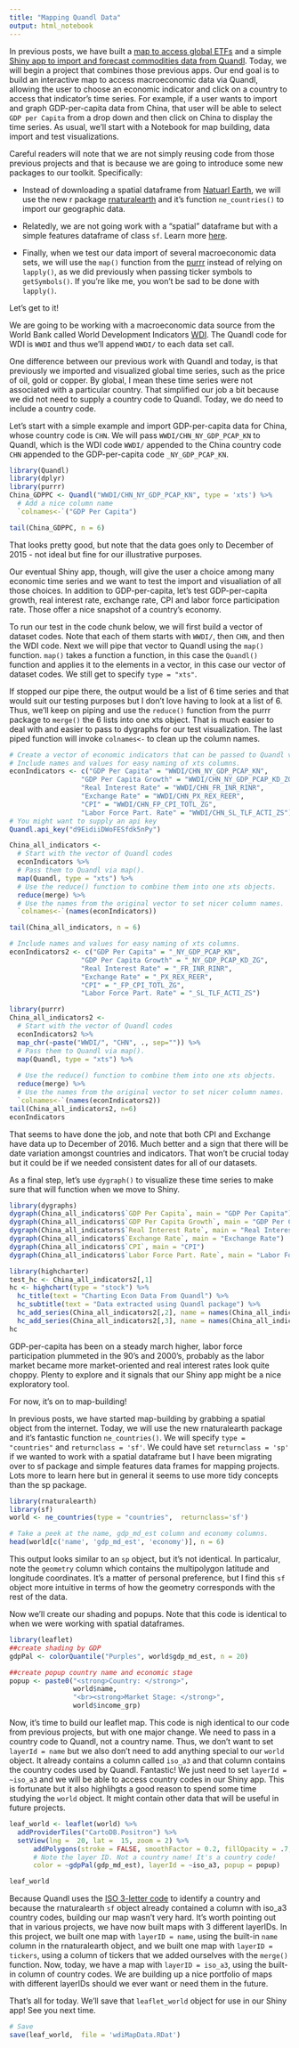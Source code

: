 ```yaml
---
title: "Mapping Quandl Data"
output: html_notebook
---
```

In previous posts, we have built a [map to access global ETFs](https://rviews.rstudio.com/2016/12/16/reproducible-finance-with-r-a-shiny-etf-map/) and a simple [Shiny app to import and forecast commodities data from Quandl](https://rviews.rstudio.com/2017/04/21/a-shiny-app-for-importing-and-forecasting-commodities-prices-from-quandl/). Today, we will begin a project that combines those previous apps. Our end goal is to build an interactive map to access macroeconomic data via Quandl, allowing the user to choose an economic indicator and click on a country to access that indicator's time series. For example, if a user wants to import and graph GDP-per-capita data from China, that user will be able to select `GDP per Capita` from a drop down and then click on China to display the time series.  As usual, we'll start with a Notebook for map building, data import and test visualizations.  

Careful readers will note that we are not simply reusing code from those previous projects and that is because we are going to introduce some new packages to our toolkit.  Specifically: 

- Instead of downloading a spatial dataframe from [Natuarl Earth](http://www.naturalearthdata.com/), we will use the new r package [rnaturalearth](https://cran.r-project.org/web/packages/rnaturalearth/rnaturalearth.pdf) and it's function `ne_countries()` to import our geographic data. 

- Relatedly, we are not going work with a "spatial" dataframe but with a simple features dataframe of class `sf`. Learn more [here](https://cran.r-project.org/web/packages/sf/vignettes/sf1.html).

- Finally, when we test our data import of several macroeconomic data sets, we will use the `map()` function from the [purrr](https://cran.r-project.org/web/packages/purrr/purrr.pdf) instead of relying on `lapply()`, as we did previously when passing ticker symbols to `getSymbols()`. If you're like me, you won't be sad to be done with `lapply()`.

Let's get to it!

We are going to be working with a macroeconomic data source from the World Bank called World Development Indicators [WDI](http://data.worldbank.org/products/wdi).  The Quandl code for WDI is `WWDI` and thus we'll append `WWDI/` to each data set call.

One difference between our previous work with Quandl and today, is that previously we imported and visualized global time series, such as the price of oil, gold or copper. By global, I mean these time series were not associated with a particular country. That simplified our job a bit because we did not need to supply a country code to Quandl. Today, we do need to include a country code.

Let's start with a simple example and import GDP-per-capita data for China, whose country code is `CHN`.  We will pass `WWDI/CHN_NY_GDP_PCAP_KN` to Quandl, which is the WDI code `WWDI/` appended to the China country code `CHN` appended to the GDP-per-capita code `_NY_GDP_PCAP_KN`. 

```r
library(Quandl)
library(dplyr)
library(purrr)
China_GDPPC <- Quandl("WWDI/CHN_NY_GDP_PCAP_KN", type = 'xts') %>% 
  # Add a nice column name
  `colnames<-`("GDP Per Capita")

tail(China_GDPPC, n = 6)
```
That looks pretty good, but note that the data goes only to December of 2015 - not ideal but fine for our illustrative purposes. 

Our eventual Shiny app, though, will give the user a choice among many economic time series and we want to test the import and visualiation of all those choices. In addition to GDP-per-capita, let's test GDP-per-capita growth, real interest rate, exchange rate, CPI and labor force participation rate. Those offer a nice snapshot of a country's economy.

To run our test in the code chunk below, we will first build a vector of dataset codes. Note that each of them starts with `WWDI/`, then `CHN`, and then the WDI code. Next we will pipe that vector to Quandl using the `map()` function. `map()` takes a function a function, in this case the `Quandl()` function and applies it to the elements in a vector, in this case our vector of dataset codes. We still get to specify `type = "xts"`. 

If stopped our pipe there, the output would be a list of 6 time series and that would suit our testing purposes but I don't love having to look at a list of 6. Thus, we'll keep on piping and use the `reduce()` function from the purrr package to `merge()` the 6 lists into one xts object. That is much easier to deal with and easier to pass to dygraphs for our test visualization. The last piped function will invoke `colnames<-` to clean up the column names.  

```r

# Create a vector of economic indicators that can be passed to Quandl via map().
# Include names and values for easy naming of xts columns.
econIndicators <- c("GDP Per Capita" = "WWDI/CHN_NY_GDP_PCAP_KN",
                  "GDP Per Capita Growth" = "WWDI/CHN_NY_GDP_PCAP_KD_ZG",
                  "Real Interest Rate" = "WWDI/CHN_FR_INR_RINR",
                  "Exchange Rate" = "WWDI/CHN_PX_REX_REER",
                  "CPI" = "WWDI/CHN_FP_CPI_TOTL_ZG",
                  "Labor Force Part. Rate" = "WWDI/CHN_SL_TLF_ACTI_ZS")
# You might want to supply an api key
Quandl.api_key("d9EidiiDWoFESfdk5nPy")

China_all_indicators <- 
  # Start with the vector of Quandl codes
  econIndicators %>% 
  # Pass them to Quandl via map(). 
  map(Quandl, type = "xts") %>% 
  # Use the reduce() function to combine them into one xts objects.
  reduce(merge) %>% 
  # Use the names from the original vector to set nicer column names.
  `colnames<-`(names(econIndicators))

tail(China_all_indicators, n = 6)
```

```r
# Include names and values for easy naming of xts columns.
econIndicators2 <- c("GDP Per Capita" = "_NY_GDP_PCAP_KN",
                  "GDP Per Capita Growth" = "_NY_GDP_PCAP_KD_ZG",
                  "Real Interest Rate" = "_FR_INR_RINR",
                  "Exchange Rate" = "_PX_REX_REER",
                  "CPI" = "_FP_CPI_TOTL_ZG",
                  "Labor Force Part. Rate" = "_SL_TLF_ACTI_ZS")

library(purrr)
China_all_indicators2 <- 
  # Start with the vector of Quandl codes
  econIndicators2 %>%
  map_chr(~paste("WWDI/", "CHN", ., sep="")) %>% 
  # Pass them to Quandl via map().
  map(Quandl, type = "xts") %>% 
  
  # Use the reduce() function to combine them into one xts objects.
  reduce(merge) %>% 
  # Use the names from the original vector to set nicer column names.
  `colnames<-`(names(econIndicators2))
tail(China_all_indicators2, n=6)
econIndicators
```


That seems to have done the job, and note that both CPI and Exchange have data up to December of 2016. Much better and a sign that there will be date variation amongst countries and indicators. That won't be crucial today but it could be if we needed consistent dates for all of our datasets. 

As a final step, let's use `dygraph()` to visualize these time series to make sure that will function when we move to Shiny.

```r
library(dygraphs)
dygraph(China_all_indicators$`GDP Per Capita`, main = "GDP Per Capita")
dygraph(China_all_indicators$`GDP Per Capita Growth`, main = "GDP Per Capita Growth")
dygraph(China_all_indicators$`Real Interest Rate`, main = "Real Interest Rate")
dygraph(China_all_indicators$`Exchange Rate`, main = "Exchange Rate")
dygraph(China_all_indicators$`CPI`, main = "CPI")
dygraph(China_all_indicators$`Labor Force Part. Rate`, main = "Labor Force Part. Rate")
```

```r
library(highcharter)
test_hc <- China_all_indicators2[,1]
hc <- highchart(type = "stock") %>% 
  hc_title(text = "Charting Econ Data From Quandl") %>% 
  hc_subtitle(text = "Data extracted using Quandl package") %>% 
  hc_add_series(China_all_indicators2[,2], name = names(China_all_indicators2[,2]), id = "test") %>% 
  hc_add_series(China_all_indicators2[,3], name = names(China_all_indicators2[,3]), id = "test1") 
hc
```


GDP-per-capita has been on a steady march higher, labor force participation plummeted in the 90's and 2000's, probably as the labor market became more market-oriented and real interest rates look quite choppy. Plenty to explore and it signals that our Shiny app might be a nice exploratory tool. 

For now, it's on to map-building! 

In previous posts, we have started map-building by grabbing a spatial object from the internet. Today, we will use the new rnaturalearth package and it's fantastic function `ne_countries()`. We will specify `type = "countries"` and `returnclass = 'sf'`.  We could have set `returnclass = 'sp'` if we wanted to work with a spatial dataframe but I have been migrating over to sf package and simple features data frames for mapping projects. Lots more to learn here but in general it seems to use more tidy concepts than the sp package.  

```r
library(rnaturalearth)
library(sf)
world <- ne_countries(type = "countries",  returnclass='sf')

# Take a peek at the name, gdp_md_est column and economy columns. 
head(world[c('name', 'gdp_md_est', 'economy')], n = 6)
```

This output looks similar to an `sp` object, but it's not identical. In particalur, note the `geometry` column which contains the multipolygon latitude and longitude coordinates. It's a matter of personal preference, but I find this `sf` object more intuitive in terms of how the geometry corresponds with the rest of the data. 

Now we'll create our shading and popups. Note that this code is identical to when we were working with spatial dataframes.

```r
library(leaflet)
##create shading by GDP
gdpPal <- colorQuantile("Purples", world$gdp_md_est, n = 20)

##create popup country name and economic stage
popup <- paste0("<strong>Country: </strong>", 
                world$name, 
                "<br><strong>Market Stage: </strong>", 
                world$income_grp)
```

Now, it's time to build our leaflet map. This code is nigh identical to our code from previous projects, but with one major change.  We need to pass in a country code to Quandl, not a country name. Thus, we don't want to set `layerId = name` but we also don't need to add anything special to our `world` object. It already contains a column called `iso_a3` and that column contains the country codes used by Quandl. Fantastic! We just need to set `layerId = ~iso_a3` and we will be able to access country codes in our Shiny app. This is fortunate but it also highlihgts a good reason to spend some time studying the `world` object.  It might contain other data that will be useful in future projects. 

```r

leaf_world <- leaflet(world) %>%
  addProviderTiles("CartoDB.Positron") %>% 
  setView(lng =  20, lat =  15, zoom = 2) %>%
      addPolygons(stroke = FALSE, smoothFactor = 0.2, fillOpacity = .7, 
      # Note the layer ID. Not a country name! It's a country code! 
      color = ~gdpPal(gdp_md_est), layerId = ~iso_a3, popup = popup)

leaf_world
```

Because Quandl uses the [ISO 3-letter code](https://blog.quandl.com/api-for-economic-data) to identify a country and because the rnaturalearth `sf` object already contained a column with iso_a3 country codes, building our map wasn't very hard.  It's worth pointing out that in various projects, we have now built maps with 3 different layerIDs. In this project, we built one map with `layerID = name`, using the built-in `name` column in the rnaturalearth object, and we built one map with `layerID = tickers`, using a column of tickers that we added ourselves with the `merge()` function. Now, today, we have a map with `layerID = iso_a3`, using the built-in column of country codes. We are building up a nice portfolio of maps with different layerIDs should we ever want or need them in the future. 

That's all for today. We'll save that `leaflet_world` object for use in our Shiny app! See you next time. 


```r
# Save
save(leaf_world,  file = 'wdiMapData.RDat')
```